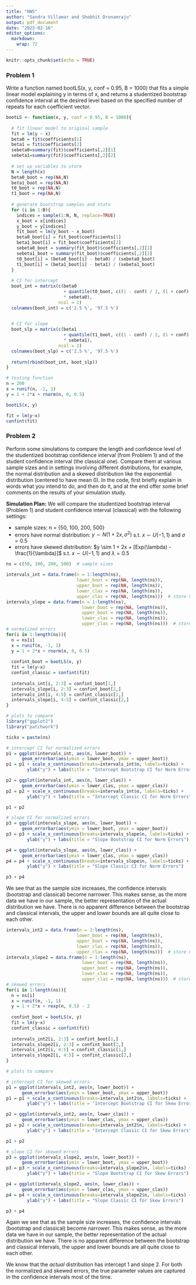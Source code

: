 ---
title: "HW5"
author: "Sandra Villamar and Shobhit Dronamraju"
output: pdf_document
date: "2023-02-16"
editor_options: 
  markdown: 
    wrap: 72
---

```{r setup, include=FALSE}
knitr::opts_chunk$set(echo = TRUE)
```

### Problem 1

Write a function named bootLS(x, y, conf = 0.95, B = 1000) that fits a
simple linear model explaining y in terms of x, and returns a
studentized bootstrap confidence interval at the desired level based on
the specified number of repeats for each coefficient vector.

```{r}
bootLS <- function(x, y, conf = 0.95, B = 1000){
  
  # fit linear model to original sample
  fit = lm(y ~ x)
  beta0 = fit$coefficients[1]
  beta1 = fit$coefficients[2]
  sebeta0=summary(fit)$coefficients[,2][1]
  sebeta1=summary(fit)$coefficients[,2][2]
  
  # set up variables to store
  N = length(x)
  beta0_boot = rep(NA,N)
  beta1_boot = rep(NA,N)
  t0_boot = rep(NA,N)
  t1_boot = rep(NA,N)
  
  # generate bootstrap samples and stats
  for (i in 1:B){
    indices = sample(1:N, N, replace=TRUE)
    x_boot = x[indices]
    y_boot = y[indices]
    fit_boot = lm(y_boot ~ x_boot)
    beta0_boot[i] = fit_boot$coefficients[1]
    beta1_boot[i] = fit_boot$coefficients[2]
    sebeta0_boot = summary(fit_boot)$coefficients[,2][1]
    sebeta1_boot = summary(fit_boot)$coefficients[,2][2]
    t0_boot[i] = (beta0_boot[i] - beta0) / (sebeta0_boot)
    t1_boot[i] = (beta1_boot[i] - beta1) / (sebeta1_boot)
  }
  
  # CI for intercept
  boot_int = matrix(c(beta0 
                      + quantile(t0_boot, c((1 - conf) / 2, (1 + conf) / 2)) 
                      * sebeta0), 
                    ncol = 2)
  colnames(boot_int) = c('2.5 %', '97.5 %')

  
  # CI for slope
  boot_slp = matrix(c(beta1 
                      + quantile(t1_boot, c((1 - conf) / 2, (1 + conf) / 2)) 
                      * sebeta1), 
                    ncol = 2)
  colnames(boot_slp) = c('2.5 %', '97.5 %')
  
  return(rbind(boot_int, boot_slp))
}
```

```{r}
# testing function
n = 200
x = runif(n, -1, 1)
y = 1 + 2*x + rnorm(n, 0, 0.5)

bootLS(x, y)

fit = lm(y~x)
confint(fit)
```

### Problem 2

Perform some simulations to compare the length and confidence level of
the studentized bootstrap confidence interval (from Problem 1) and of
the student confidence interval (the classical one). Compare them at
various sample sizes and in settings involving different distributions,
for example, the normal distribution and a skewed distribution like the
exponential distribution (centered to have mean 0). In the code, first
briefly explain in words what you intend to do, and then do it, and at
the end offer some brief comments on the results of your simulation
study.

**Simulation Plan:** We will compare the studentized bootstrap interval
(Problem 1) and student confidence interval (classical) with the
following settings:

-   sample sizes: n = {50, 100, 200, 500}
-   errors have normal distribution: $y \sim N(1+2x, \sigma^2)$ s.t.
    $x \sim U(-1,1)$ and $\sigma = 0.5$
-   errors have skewed distribution:
    $y \sim 1 + 2x + [Exp(\lambda) - \frac{1}{\lambda}]$ s.t.
    $x \sim U(-1,1)$ and $\lambda = 0.5$

```{r}
ns = c(50, 100, 200, 500)  # sample sizes

intervals_int = data.frame(n = 1:length(ns),
                           lower_boot = rep(NA, length(ns)),
                           upper_boot = rep(NA, length(ns)),
                           lower_clas = rep(NA, length(ns)),
                           upper_clas = rep(NA, length(ns)))  # store CIs
intervals_slope = data.frame(n = 1:length(ns),
                             lower_boot = rep(NA, length(ns)),
                             upper_boot = rep(NA, length(ns)),
                             lower_clas = rep(NA, length(ns)),
                             upper_clas = rep(NA, length(ns)))  # store CIs
# normalized errors
for(i in 1:length(ns)){
  n = ns[i]
  x = runif(n, -1, 1)
  y = 1 + 2*x + rnorm(n, 0, 0.5)
  
  confint_boot = bootLS(x, y)
  fit = lm(y~x)
  confint_classic = confint(fit)
  
  intervals_int[i, 2:3] = confint_boot[1,]
  intervals_slope[i, 2:3] = confint_boot[2,]
  intervals_int[i, 4:5] = confint_classic[1,]
  intervals_slope[i, 4:5] = confint_classic[2,]
}

```

```{r}
# plots to compare
library("ggplot2")
library("patchwork")

ticks = paste(ns)

# intercept CI for normalized errors
p1 = ggplot(intervals_int, aes(n, lower_boot)) + 
      geom_errorbar(aes(ymin = lower_boot, ymax = upper_boot))
p1 = p1 + scale_x_continuous(breaks=intervals_int$n, labels=ticks) + 
        ylab("y") + labs(title = "Intercept Bootstrap CI for Norm Errors")

p2 = ggplot(intervals_int, aes(n, lower_clas)) + 
      geom_errorbar(aes(ymin = lower_clas, ymax = upper_clas))
p2 = p2 + scale_x_continuous(breaks=intervals_int$n, labels=ticks) + 
        ylab("y") + labs(title = "Intercept Classic CI for Norm Errors")

p1 + p2

# slope CI for normalized errors
p3 = ggplot(intervals_slope, aes(n, lower_boot)) + 
      geom_errorbar(aes(ymin = lower_boot, ymax = upper_boot))
p3 = p3 + scale_x_continuous(breaks=intervals_slope$n, labels=ticks) + 
        ylab("y") + labs(title = "Slope Bootstrap CI for Norm Errors")

p4 = ggplot(intervals_slope, aes(n, lower_clas)) + 
      geom_errorbar(aes(ymin = lower_clas, ymax = upper_clas))
p4 = p4 + scale_x_continuous(breaks=intervals_slope$n, labels=ticks) + 
        ylab("y") + labs(title = "Slope Classic CI for Norm Errors")

p3 + p4

```
We see that as the sample size increases, the confidence intervals (bootstrap and classical) become narrower. This makes sense, as the more data we have in our sample, the better representation of the actual distribution we have. There is no apparent difference between the bootstrap and classical intervals, the upper and lower bounds are all quite close to each other.

```{r}
intervals_int2 = data.frame(n = 1:length(ns),
                           lower_boot = rep(NA, length(ns)),
                           upper_boot = rep(NA, length(ns)),
                           lower_clas = rep(NA, length(ns)),
                           upper_clas = rep(NA, length(ns)))  # store CIs
intervals_slope2 = data.frame(n = 1:length(ns),
                             lower_boot = rep(NA, length(ns)),
                             upper_boot = rep(NA, length(ns)),
                             lower_clas = rep(NA, length(ns)),
                             upper_clas = rep(NA, length(ns)))  # store CIs
# skewed errors
for(i in 1:length(ns)){
  n = ns[i]
  x = runif(n, -1, 1)
  y = 1 + 2*x + rexp(n, 0.5) - 2
  
  confint_boot = bootLS(x, y)
  fit = lm(y~x)
  confint_classic = confint(fit)
  
  intervals_int2[i, 2:3] = confint_boot[1,]
  intervals_slope2[i, 2:3] = confint_boot[2,]
  intervals_int2[i, 4:5] = confint_classic[1,]
  intervals_slope2[i, 4:5] = confint_classic[2,]
}

```

```{r}
# plots to compare

# intercept CI for skewed errors
p1 = ggplot(intervals_int2, aes(n, lower_boot)) + 
      geom_errorbar(aes(ymin = lower_boot, ymax = upper_boot))
p1 = p1 + scale_x_continuous(breaks=intervals_int2$n, labels=ticks) + 
        ylab("y") + labs(title = "Intercept Bootstrap CI for Skew Errors")

p2 = ggplot(intervals_int2, aes(n, lower_clas)) + 
      geom_errorbar(aes(ymin = lower_clas, ymax = upper_clas))
p2 = p2 + scale_x_continuous(breaks=intervals_int2$n, labels=ticks) + 
        ylab("y") + labs(title = "Intercept Classic CI for Skew Errors")

p1 + p2

# slope CI for skewed errors
p3 = ggplot(intervals_slope2, aes(n, lower_boot)) + 
      geom_errorbar(aes(ymin = lower_boot, ymax = upper_boot))
p3 = p3 + scale_x_continuous(breaks=intervals_slope2$n, labels=ticks) + 
        ylab("y") + labs(title = "Slope Bootstrap CI for Skew Errors")

p4 = ggplot(intervals_slope2, aes(n, lower_clas)) + 
      geom_errorbar(aes(ymin = lower_clas, ymax = upper_clas))
p4 = p4 + scale_x_continuous(breaks=intervals_slope2$n, labels=ticks) + 
        ylab("y") + labs(title = "Slope Classic CI for Skew Errors")

p3 + p4

```

Again we see that as the sample size increases, the confidence intervals (bootstrap and classical) become narrower. This makes sense, as the more data we have in our sample, the better representation of the actual distribution we have. There is no apparent difference between the bootstrap and classical intervals, the upper and lower bounds are all quite close to each other.

We know that the *actual* distribution has intercept 1 and slope 2. For both the normalized and skewed errors, the true parameter values are captured in the confidence intervals most of the time. 